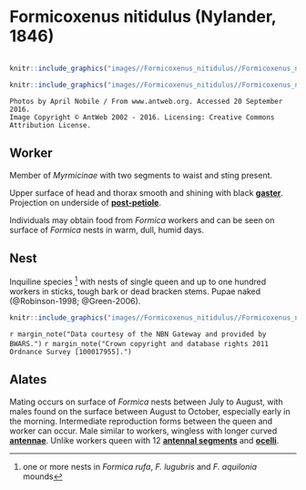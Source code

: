 # **Formicoxenus nitidulus** (Nylander, 1846)

```marginfigure
```

```r
knitr::include_graphics("images//Formicoxenus_nitidulus//Formicoxenus_nitidulus_head.jpg")
```

```r
knitr::include_graphics("images//Formicoxenus_nitidulus//Formicoxenus_nitidulus_side.jpg")
```

```block
Photos by April Nobile / From www.antweb.org. Accessed 20 September 2016.
Image Copyright © AntWeb 2002 - 2016. Licensing: Creative Commons Attribution License.
```

## Worker
Member of *Myrmicinae* with two segments to waist and sting present.

Upper surface of head and thorax smooth and shining with black **[gaster](#glossary)**. Projection on underside of **[post-petiole](#glossary)**.

Individuals may obtain food from *Formica* workers and can be seen on surface of *Formica* nests in warm, dull, humid days.

## Nest
Inquiline species ^[one or more nests in *Formica rufa*, *F. lugubris* and *F. aquilonia* mounds] with nests of single queen and up to one hundred workers in sticks, tough bark or dead bracken stems. Pupae naked (@Robinson-1998; @Green-2006).

```r
knitr::include_graphics("images//Formicoxenus_nitidulus//Formicoxenus_nitidulus_map.png")
```
`r margin_note("Data courtesy of the NBN Gateway and provided by BWARS.")`
`r margin_note("Crown copyright and database rights 2011 Ordnance Survey [100017955].")`

## Alates
Mating occurs on surface of *Formica* nests between July to August, with males found on the surface between August to October, especially early in the morning. Intermediate reproduction forms between the queen and worker can occur. Male similar to workers, wingless with longer curved **[antennae](#glossary)**. Unlike workers queen with 12 **[antennal segments](#glossary)** and **[ocelli](#glossary)**.

\pagebreak